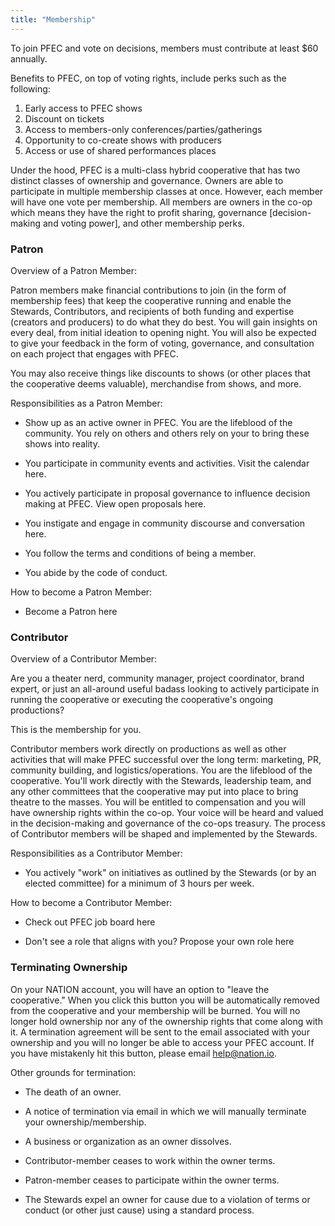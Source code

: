 ```yaml
---
title: "Membership"
---
```


To join PFEC and vote on decisions, members must contribute at least $60 annually.

Benefits to PFEC, on top of voting rights, include perks such as the following:

1.	Early access to PFEC shows
2.	Discount on tickets 
3.	Access to members-only conferences/parties/gatherings 
4.	Opportunity to co-create shows with producers 
5.	Access or use of shared performances places

Under the hood, PFEC is a multi-class hybrid cooperative that has two distinct classes of
ownership and governance. Owners are able to participate in multiple
membership classes at once. However, each member will have one vote per
membership. All members are owners in the co-op which means they have
the right to profit sharing, governance [decision-making and voting
power], and other membership perks.

### Patron 

Overview of a Patron Member:

Patron members make financial contributions to join (in the form of
membership fees) that keep the cooperative running and enable the
Stewards, Contributors, and recipients of both funding and expertise
(creators and producers) to do what they do best. You will gain insights
on every deal, from initial ideation to opening night. You will also be
expected to give your feedback in the form of voting, governance, and
consultation on each project that engages with PFEC.

You may also receive things like discounts to shows (or other places
that the cooperative deems valuable), merchandise from shows, and more.

Responsibilities as a Patron Member:

-   Show up as an active owner in PFEC. You are the lifeblood of the community. You rely on others and others rely on your to bring these shows into reality.

-   You participate in community events and activities. Visit the calendar here.

-   You actively participate in proposal governance to influence decision making at PFEC. View open proposals here.

-   You instigate and engage in community discourse and conversation here.

-   You follow the terms and conditions of being a member.

-   You abide by the code of conduct.

How to become a Patron Member:

-   Become a Patron here

### Contributor 

Overview of a Contributor Member:

Are you a theater nerd, community manager, project coordinator, brand
expert, or just an all-around useful badass looking to actively
participate in running the cooperative or executing the cooperative's
ongoing productions?

This is the membership for you.

Contributor members work directly on productions as well as other
activities that will make PFEC successful over the long term: marketing,
PR, community building, and logistics/operations. You are the lifeblood
of the cooperative. You'll work directly with the Stewards, leadership
team, and any other committees that the cooperative may put into place
to bring theatre to the masses. You will be entitled to compensation and
you will have ownership rights within the co-op. Your voice will be
heard and valued in the decision-making and governance of the co-ops
treasury. The process of Contributor members will be shaped and
implemented by the Stewards.

Responsibilities as a Contributor Member:

-   You actively "work" on initiatives as outlined by the Stewards (or by an elected committee) for a minimum of 3 hours per week.

How to become a Contributor Member:

-   Check out PFEC job board here

-   Don't see a role that aligns with you? Propose your own role here

### Terminating Ownership

On your NATION account, you will have an option to "leave the
cooperative." When you click this button you will be automatically
removed from the cooperative and your membership will be burned. You
will no longer hold ownership nor any of the ownership rights that come
along with it. A termination agreement will be sent to the email
associated with your ownership and you will no longer be able to access
your PFEC account. If you have mistakenly hit this button, please email
[help@nation.io](mailto:help@nation.io).

Other grounds for termination:

-   The death of an owner.

-   A notice of termination via email in which we will manually terminate your ownership/membership.

-   A business or organization as an owner dissolves.

-   Contributor-member ceases to work within the owner terms.

-   Patron-member ceases to participate within the owner terms.

-   The Stewards expel an owner for cause due to a violation of terms or conduct (or other just cause) using a standard process.